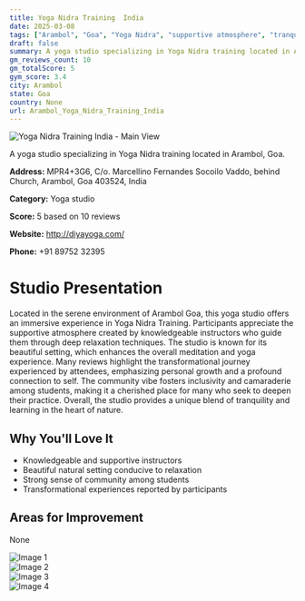 ```yaml
---
title: Yoga Nidra Training  India
date: 2025-03-08
tags: ["Arambol", "Goa", "Yoga Nidra", "supportive atmosphere", "tranquil environment", "Arambol"]  
draft: false
summary: A yoga studio specializing in Yoga Nidra training located in Arambol, Goa.
gm_reviews_count: 10
gm_totalScore: 5
gym_score: 3.4
city: Arambol
state: Goa
country: None
url: Arambol_Yoga_Nidra_Training_India
---
```


<div className="aspect-[16/9] relative my-8">
  <img 
    src="https://lh5.googleusercontent.com/p/AF1QipPMNuCDzQYykAnWfveGNjKpQ3QIpKwzyv2L0g2q=w1920-h1080-k-no"
    alt="Yoga Nidra Training  India - Main View"
    className="object-cover absolute inset-0 w-full h-full rounded-lg"
  />
</div>

A yoga studio specializing in Yoga Nidra training located in Arambol, Goa.

**Address:** MPR4+3G6, C/o. Marcellino Fernandes Socoilo Vaddo, behind Church, Arambol, Goa 403524, India

**Category:** Yoga studio

**Score:** 5 based on 10 reviews

**Website:** http://diyayoga.com/

**Phone:** +91 89752 32395

# Studio Presentation

Located in the serene environment of Arambol Goa, this yoga studio offers an immersive experience in Yoga Nidra Training. Participants appreciate the supportive atmosphere created by knowledgeable instructors who guide them through deep relaxation techniques. The studio is known for its beautiful setting, which enhances the overall meditation and yoga experience. Many reviews highlight the transformational journey experienced by attendees, emphasizing personal growth and a profound connection to self. The community vibe fosters inclusivity and camaraderie among students, making it a cherished place for many who seek to deepen their practice. Overall, the studio provides a unique blend of tranquility and learning in the heart of nature.


## Why You'll Love It

- Knowledgeable and supportive instructors
- Beautiful natural setting conducive to relaxation
- Strong sense of community among students
- Transformational experiences reported by participants

## Areas for Improvement

None

<div className="grid grid-cols-1 xl:grid-cols-2 gap-4 my-8">
<div className="aspect-[4/3] relative"><img src="https://lh5.googleusercontent.com/p/AF1QipNBujqF5zC6kbjneJlsprw9xSZQZHVFho1dWZYw=w1920-h1080-k-no" alt="Image 1" className="object-cover absolute inset-0 w-full h-full rounded-lg" /></div>
<div className="aspect-[4/3] relative"><img src="https://lh5.googleusercontent.com/p/AF1QipOFvJJKIYEId217NfvPNnDe98kErvL0BIms_6zB=w1920-h1080-k-no" alt="Image 2" className="object-cover absolute inset-0 w-full h-full rounded-lg" /></div>
<div className="aspect-[4/3] relative"><img src="https://lh5.googleusercontent.com/p/AF1QipOAnI-Ys-56ZGEc-Th6grsqKdhmzitrCy_y5aQm=w1920-h1080-k-no" alt="Image 3" className="object-cover absolute inset-0 w-full h-full rounded-lg" /></div>
<div className="aspect-[4/3] relative"><img src="https://streetviewpixels-pa.googleapis.com/v1/thumbnail?panoid=PDXfHquUbzzWNQ1Ijzy1Lw&cb_client=maps_sv.tactile.gps&w=203&h=100&yaw=298.605&pitch=0&thumbfov=100" alt="Image 4" className="object-cover absolute inset-0 w-full h-full rounded-lg" /></div>
</div>
